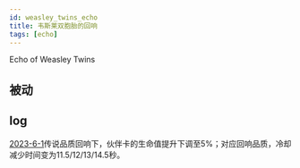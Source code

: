 ```yaml
---
id: weasley_twins_echo
title: 韦斯莱双胞胎的回响
tags: [echo]
---
```


Echo of Weasley Twins

<!--truncate-->

## 被动


## log

[2023-6-1](/blog/230601-update-annc#adjustment)传说品质回响下，伙伴卡的生命值提升下调至5%；对应回响品质，冷却减少时间变为11.5/12/13/14.5秒。